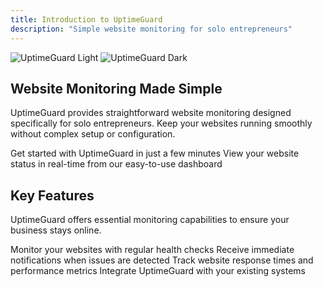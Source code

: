 ```yaml
---
title: Introduction to UptimeGuard
description: "Simple website monitoring for solo entrepreneurs"
---
```


<img
  className="block dark:hidden"
  src="/images/hero-light.png"
  alt="UptimeGuard Light"
/>
<img
  className="hidden dark:block"
  src="/images/hero-dark.png"
  alt="UptimeGuard Dark"
/>

## Website Monitoring Made Simple

UptimeGuard provides straightforward website monitoring designed specifically for solo entrepreneurs. Keep your websites running smoothly without complex setup or configuration.

<CardGroup cols={2}>
  <Card
    title="Quick Setup"
    icon="bolt"
    href="/quickstart"
  >
    Get started with UptimeGuard in just a few minutes
  </Card>
  <Card
    title="Monitoring Dashboard"
    icon="gauge"
    href="https://app.uptimeguard.xyz"
  >
    View your website status in real-time from our easy-to-use dashboard
  </Card>
</CardGroup>

## Key Features

UptimeGuard offers essential monitoring capabilities to ensure your business stays online.

<CardGroup cols={2}>
  <Card
    title="Uptime Monitoring"
    icon="clock"
    href="/api-reference/endpoint/get"
  >
    Monitor your websites with regular health checks
  </Card>
  <Card
    title="Instant Alerts"
    icon="bell"
    href="/api-reference/endpoint/webhook"
  >
    Receive immediate notifications when issues are detected
  </Card>
  <Card
    title="Performance Tracking"
    icon="chart-line"
    href="/api-reference/introduction"
  >
    Track website response times and performance metrics
  </Card>
  <Card
    title="API Access"
    icon="code"
    href="/api-reference/introduction"
  >
    Integrate UptimeGuard with your existing systems
  </Card>
</CardGroup>
